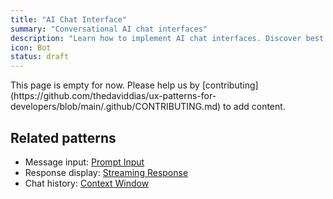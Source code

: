 ```yaml
---
title: "AI Chat Interface"
summary: "Conversational AI chat interfaces"
description: "Learn how to implement AI chat interfaces. Discover best practices for message threading, context management, and conversational UX."
icon: Bot
status: draft
---
```


<Callout type="warning">
  This page is empty for now. Please help us by
  [contributing](https://github.com/thedaviddias/ux-patterns-for-developers/blob/main/.github/CONTRIBUTING.md)
  to add content.
</Callout>

## Related patterns

- Message input: [Prompt Input](/patterns/ai-intelligence/prompt-input)
- Response display: [Streaming Response](/patterns/ai-intelligence/streaming-response)
- Chat history: [Context Window](/patterns/ai-intelligence/context-window)
